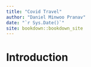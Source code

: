 ```yaml
--- 
title: "Covid Travel"
author: "Daniel Minwoo Pranav"
date: "`r Sys.Date()`"
site: bookdown::bookdown_site
---
```


# Introduction



